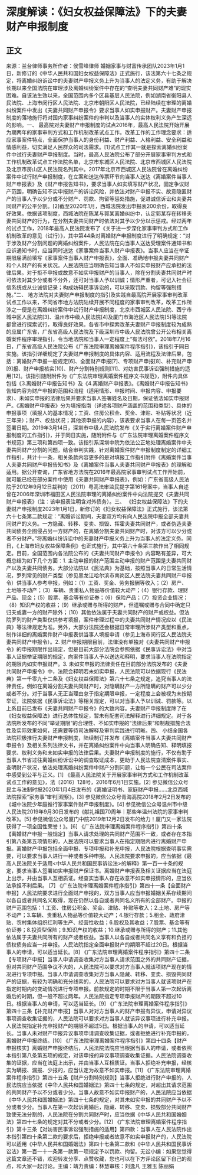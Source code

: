 # 深度解读：《妇女权益保障法》下的夫妻财产申报制度
## 正文
来源：兰台律师事务所作者：侯雪峰律师 婚姻家事与财富传承团队2023年1月1日，新修订的《中华人民共和国妇女权益保障法》正式施行，该法第六十七条之规定，将离婚纠纷诉讼中的夫妻财产申报义务上升为当事人的法定义务，有助于解决长期以来全国法院在审理涉及离婚纠纷案件中存在的“查明夫妻共同财产难”的现实困难。自该法生效以来，全国范围内多个区县基层人民法院，例如湖南省衡阳县人民法院、上海市闵行区人民法院、北京市朝阳区人民法院，已经陆续在审理的离婚纠纷案件中发出《夫妻共同财产申报令》要求当事人如实申报财产。夫妻财产申报制度的落地施行将对国内家事纠纷案件的审判以及当事人的实体权利义务产生深远的影响。一、 最高院对夫妻财产申报制度的试点2016年，最高人民法院开始开展为期两年的家事审判方式和工作机制改革试点工作。改革工作的工作理念要求：适应家事案件特点，全面保护当事人的身份利益、财产利益、人格利益、安全利益和情感利益，切实满足人民群众的司法需求。[1]试点工作其一就是探索离婚纠纷案件中试行夫妻财产申报制度。当时，最高人民法院公布了部分开展家事审判方式和工作机制改革试点工作法院名单，北京市东城区人民法院、北京市西城区人民法院及北京市房山区人民法院名列其中。2017年北京市西城区人民法院曾在离婚纠纷案件中试行财产申报制度，在立案和送达传票环节向当事人送达《离婚案件当事人财产申报表》及《财产申报告知书》，要求当事人如实填写财产状况，固定争议财产范围，明确告知不实申报财产的诉讼风险，并依法对财产申报不实、故意隐匿财产的当事人予以少分或不分财产、罚款、拘留等惩处措施，促进诚信诉讼和夫妻共同财产的公平分割。[2]截至2020年1月，西城法院发出申报表200余份，取得良好效果。依据该项制度，西城法院在陈某与郭某离婚纠纷中，认定郭某存在转移夫妻共同财产的行为，在分割夫妻共同财产时依法对其予以少分以示惩戒。经过两年的试点工作，2018年最高人民法院发布了《关于进一步深化家事审判方式和工作机制改革的意见（试行）》，其中第44条对离婚财产申报制度进行了明确规定：“对于涉及财产分割问题的离婚纠纷案件，人民法院在向当事人送达受理案件通知书和应诉通知书时，应当同时送达《家事案件当事人财产申报表》。当事人应当在举证期限届满前填写《家事案件当事人财产申报表》，全面、准确地申报夫妻共同财产和个人财产的有关状况。人民法院应当明确告知当事人不如实申报财产应承担的法律后果。对于拒不申报或故意不如实申报财产的当事人，除在分割夫妻共同财产时可依法对其少分或者不分外，还可对当事人予以训诚；情形严重者，可记入社会征信系统或从业诚信记录；构成妨碍民事诉讼的，可以采取罚款、拘留等强制措施。”二、 地方法院对夫妻财产申报制度的指引及实践自最高院开展家事审判改革试点工作以来，不同省市地方法院陆续开展不同程度的家事审判改革，改革工作所涉之一便是在离婚纠纷案件中试行财产申报制度，北京市西城区人民法院、西宁市城中区人民法院[3]、温州市中级人民法院[4]及厦门市海沧区人民法院[5]等法院都曾进行探索试行，取得良好效果。各省市中探索改革夫妻财产申报制度较为成熟的应属广东省，广东省高级人民法院及下级深圳市中级人民法院曾公开公布相关离婚案件程序审理指引，令当地法院和当事人一定程度上“有法可依”。2018年7月16日，广东省高级人民法院公布《广东法院审理离婚案件程序指引》，该指引于同日实施。该指引详细规定了夫妻财产申报制度的具体内容、适用流程及法律后果，包括：离婚财产申报一般规定[6]、全面财产申报[7]、专项财产申报[8]、补充财产申[9]报、财产申报核实[10]、财产分割特别规则[11]、对妨害民事诉讼强制措施的适用[12]。该指引随附附件为《广东法院审理离婚案件程序文书规范》，附件内具体包括《3.离婚财产申报告知书》及《4.离婚财产申报表》。《离婚财产申报告知书》告知内容为财产申报的范围和流程（适用情形、申报时间、申报内容、申报要求）、未如实申报的法律后果并要求当事人签署姓名及日期，保证依法如实申报财产。《离婚财产申报表》分为填报指南（详述各项财产涵盖的范围和类型）、具体的申报事项（填报人的基本情况；工资、住房公积金、奖金、津贴、补贴等状况（近三年来）；财产、权益状况；其他须申报的内容），该表要求当事人在每一页签名并签署日期。2019年3月14日，深圳市中级人民法院发布《关于实行离婚案件财产申报制度的工作指引》，并于同日实施，随附附件与《广东法院审理离婚案件程序文书规范》第三项和第四项一致。该指引系深圳中院为依法公正地处理离婚案件中夫妻共同财产分割的问题，结合审判实践，针对离婚案件财产申报制度制定的详细工作指引，共计十一条，相关条款内容更多的是对填报工作指引附件《离婚案件当事人夫妻共同财产申报告知书》及《离婚案件当事人夫妻共同财产申报表》的理解和适用。据公开查询，广东省地方法院在2016年最高院家事审判试点工作开始前，就可能已经在部分案件中使用《夫妻共同财产申报表》，例如：广东省高级人民法院于2012年9月12日裁判的（2011）粤高法审监民提字第161号案中，当事人自述曾在2006年深圳市福田区人民法院审理的离婚纠纷案件中向法院提交《夫妻共同财产申报表》（注：该申报表注明含对外债务）。三、 《妇女权益保障法》下的夫妻财产申报制度2023年1月1日，新修订的《妇女权益保障法》正式施行，该法第六十七条第二款规定：“离婚诉讼期间，夫妻双方均有向人民法院申报全部夫妻共同财产的义务。一方隐藏、转移、变卖、损毁、挥霍夫妻共同财产，或者伪造夫妻共同债务企图侵占另一方财产的，在离婚分割夫妻共同财产时，对该方可以少分或者不分财产。”将离婚纠纷诉讼中的夫妻财产申报义务上升为当事人的法定义务。同日，《上海市妇女权益保障条例》也正式施行，其中第六十条第三款作出了相同规定。目前，全国范围内各法院公布的《夫妻共同财产申报令》内容略有差异，可大概总结为如下几个方面：1. 主动申报的财产范围主动申报的财产范围是夫妻共同财产以及夫妻共同债务。大部分法院以《民法典》为基础，按照当事人的日常生活情况，罗列常见的财产类型（参见黑龙江哈尔滨市南岗区人民法院夫妻共同财产申报令）供当事人参考申报，例如：（1）工资、奖金、劳务报酬等收入；（2）房产、土地等不动产；（3）车辆、贵重私人物品等价值较大动产；（4）银行存款、理财产品、现金；（5）股票、基金等有价证券；（6）保险产品；（7）投资企业情况；（8）知识产权的收益；（9）继承或赠与所得的财产，但遗嘱或赠与合同中确定只归夫或妻一方的财产除外；（10）其他依法属于夫妻共同财产的财产或权益。但法院罗列的财产类型仅供参考填报，案件审理过程中的夫妻共同财产情况应以《民法典》等法律规定为准。另外，大部分法院还会根据日常审理所涉财产类型和重点，制作详细的离婚案件财产申报表供当事人填报申请（参见上海市闵行区人民法院夫妻共同财产申报令）。2. 财产申报期限目前，法律没有单独对《夫妻共同财产申报令》的申报期限作出规定，但是目前大部分法院会参照依据《民事诉讼法》中对当事人证据举证期限的规定，向案件当事人予以送达和释明，要求当事人在法院指定的期限内如实申报财产。3. 未如实申报的法律责任在目前部分法院发布的《夫妻共同财产申报令》中，法院会释明若未如实申报，人民法院可以依据现行《民法典》第一千零九十二条及《妇女权益保障法》第六十七条之规定，追究当事人的法律责任，例如在离婚分割夫妻共同财产时，对隐瞒财产一方所隐瞒的财产可以少分或者不分。对于当事人无正当理由怠于指定期限申报，一定程度上会被视为未按期举证，法院依据《民事诉讼法》等相关规定，可以对当事人予以训诫、罚款等。以上系目前已发布《夫妻共同财产申报令》的大致内容。夫妻财产申报制度除了在《妇女权益保障法》进行总体性规定，暂未有配套司法解释进行详细规定。对于各法院所发布的不同“举证期限”的合理性、不如实申报的“法律后果”和制裁措施合法性及实际效果如何，还需要等待司法解释及审判实践进行明晰。四、 小结全国各法院积极推行夫妻财产申报制度，陆续制订并发布《离婚案件当事人夫妻共同财产申报令》及相关系列法律文书，并在离婚纠纷案件中向当事人明确告知、释明填报要求、权利义务和未如实申报的法律后果。夫妻财产申报制度的施行，不仅有助于当事人节省过往离婚纠纷诉讼中的调查取证成本，更助于人民法院查清案件事实、查明财产状况，依法处理离婚纠纷案件中财产分割问题，让每一个公民在司法案件中感受到公平与正义。[1] 《最高人民法院关于开展家事审判方式和工作机制改革试点工作的意见》，法〔2016〕128号，2016年6月1日实施。[2] 参见微信公众号民主与法制时报2020年1月4日发布的《离婚证明书、家庭财产申报……北京西城法院探索“家务事”审判|观察》。[3] 参见微信公众号青海高院2018年2月2日发布的《城中法院少年庭推行家事案件财产申报制度》。[4] 参见微信公众号温州市中级人民法院2019年9月30日发布的《献礼祖国70周年｜那些年温州法院的家事审判改革》。[5] 参见微信公众号厦门中院2019年12月2日发布的给力！厦门又一家法院获得了一项全国性荣誉！》。[6] 《广东法院审理离婚案件程序指引》第四十条【离婚财产申报一般规定】当事人请求处理的共同财产范围不一致，或者存在本指引第八条第五项情形的，人民法院可以要求当事人在指定期限内进行离婚财产申报。离婚财产申报包括全面申报、专项申报和补充申报，人民法院根据查明事实需要，可以要求当事人进行一种或者多种申报。人民法院要求申报的，应当依据《最高人民法院关于适用<中华人民共和国民事诉讼法>的解释》第一百一十条的规定，要求当事人签署如实申报财产保证书。离婚财产申报表及相关证据应当在法庭上出示，并由当事人互相质证。经查实当事人存在故意不如实申报情形的，应当依法承担不利后果。 [7] 《广东法院审理离婚案件程序指引》第四十一条【全面财产申报】人民法院要求进行全面财产申报的，双方当事人应当申报婚姻关系存续期间以各自或者共同名义取得，现在仍然以各自或者共同名义所有的全部财产。申报的财产范围包括：1.工资、住房公积金、奖金、津贴、补贴等收入；2.土地、房产等不动产；3.车辆、贵重私人物品等价值较大动产；4.银行存款；5.租金、政府津贴、农村集体组织红利等生产、经营性收益；6.股权及其收益；7.股票、基金等有价证券；8.投资型保险；9.知识产权的收益；10.继承或赠与所得的财产；11.其他依法属于夫妻共同所有的财产或者权益。当事人以各自或者共同名义享有和负担的债权债务应当一并申报。人民法院指定全面申报财产的期限不超过20日。根据当事人的申请，可以适当延长。[8] 《广东法院审理离婚案件程序指引》第四十二条【专项财产申报】当事人申请调查收集对方当事人请求范围之外的共同财产证据，但对共同财产范围争议不大的，人民法院可以要求对方当事人就该项财产现在的情况进行专项申报。当事人申请调查收集对方当事人隐藏、转移、变卖、损毁共同财产的证据，有较为明确和充分线索的，人民法院可以要求对方当事人就该项财产在指定时期内的变动情况进行专项申报。前款规定的时期不限于当事人第一次起诉离婚后的时期，但一般不超过两年。人民法院指定专项申报财产的期限不超过10日。根据当事人的申请，可以适当延长。[9] 《广东法院审理离婚案件程序指引》第四十三条【补充财产申报】当事人对对方当事人的财产申报有异议，申请对异议事项调查收集证据的，人民法院可以要求对方当事人就该异议事项进行补充申报。人民法院指定补充申报财产的期限不超过5日。根据当事人的申请，可以适当延长。当事人未对财产申报异议事项申请调查收集证据，或者拒绝进行补充申报的，离婚财产申报终结。[10] 《广东法院审理离婚案件程序指引》第四十四条【财产申报核实】离婚财产申报终结后，人民法院法院应当根据当事人的申请，或者依照本指引第八条第五项的规定，对该申报的异议事项调查收集证据。人民法院调查收集的证据，应当在法庭上出示，并由当事人互相质证。当事人拒绝补充申报，经核实为瞒报、漏报、少报的，应当认定为故意不如实申报。[11] 《广东法院审理离婚案件程序指引》第四十五条【财产分割特别规则】当事人拒绝进行财产申报的，人民法院应当依据《中华人民共和国婚姻法》第四十七条的规定，对超出其请求范围的共同财产予以不分或者少分。当事人故意不如实申报财产的，人民法院应当依据《中华人民共和国婚姻法》第四十七条的规定，对其未如实申报的共同财产予以不分或者少分。当事人在第一次起诉离婚后，隐藏、转移、变卖、损毁部分共同财产致使无法分割的，人民法院在分割共同财产时，应当依据《中华人民共和国婚姻法》第四十七条的规定对其不分或者少分。[12] 《广东法院审理离婚案件程序指引》第十三条【对妨害民事诉讼强制措施的适用】第四款：当事人在人民法院作出本指引第四十条第二款的要求后，拒绝申报或者故意不如实申报财产的，人民法院可以适用《中华人民共和国婚姻法》第四十七条第二款和《中华人民共和国民事诉讼法》第一百一十一条第一款第一项规定予以罚款、拘留。无讼小编：如果您觉得这篇文章还不错，欢迎转发分享、点赞收藏，您也可以在下方评论区留下自己的观点，和大家一起讨论。主编：靖力责编：林慧审核：刘逸凡 王雅玉 陈丽娟 